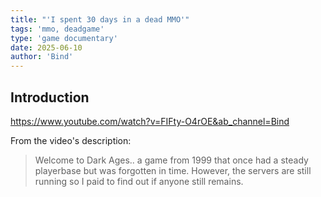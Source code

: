 ```yaml
---
title: "'I spent 30 days in a dead MMO'"
tags: 'mmo, deadgame'
type: 'game documentary'
date: 2025-06-10
author: 'Bind'
---
```


## Introduction
https://www.youtube.com/watch?v=FIFty-O4rOE&ab_channel=Bind

From the video's description:

> Welcome to Dark Ages.. a game from 1999 that once had a steady playerbase but was forgotten in time. However, the servers are still running so I paid to find out if anyone still remains.

